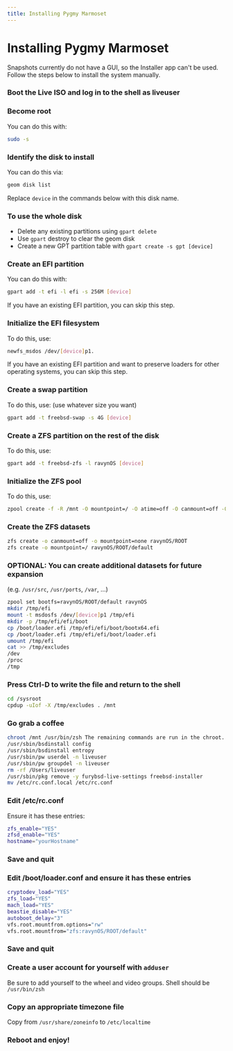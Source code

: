 ```yaml
---
title: Installing Pygmy Marmoset
---
```



# Installing Pygmy Marmoset

<Callout type="warning" emoji="⚠️">
  Snapshots currently do not have a GUI, so the Installer app can't be used. Follow the steps below to install the system manually.
</Callout>

<Steps>

### Boot the Live ISO and log in to the shell as liveuser

### Become root
You can do this with:

```sh
sudo -s
```

### Identify the disk to install

You can do this via:

```sh
geom disk list
```

Replace `device` in the commands below with this disk name.

### To use the whole disk
* Delete any existing partitions using `gpart delete`
* Use `gpart` destroy to clear the geom disk
* Create a new GPT partition table with `gpart create -s gpt [device]`

### Create an EFI partition 
You can do this with:

```sh
gpart add -t efi -l efi -s 256M [device]
```

<Callout type="info" emoji="ℹ️">
  If you have an existing EFI partition, you can skip this step.
</Callout>

### Initialize the EFI filesystem 
To do this, use: 

```sh
newfs_msdos /dev/[device]p1. 
```

<Callout type="info" emoji="ℹ️">
  If you have an existing EFI partition and want to preserve loaders for other operating systems, you can skip this step.
</Callout>

### Create a swap partition
To do this, use: (use whatever size you want)

```sh
gpart add -t freebsd-swap -s 4G [device]
```

### Create a ZFS partition on the rest of the disk
To do this, use:

```sh
gpart add -t freebsd-zfs -l ravynOS [device]
```

### Initialize the ZFS pool
To do this, use:

```sh
zpool create -f -R /mnt -O mountpoint=/ -O atime=off -O canmount=off -O compression=on ravynOS [device]p3
```

### Create the ZFS datasets

```sh
zfs create -o canmount=off -o mountpoint=none ravynOS/ROOT
zfs create -o mountpoint=/ ravynOS/ROOT/default
```

### OPTIONAL: You can create additional datasets for future expansion 
(e.g. `/usr/src`, `/usr/ports`, `/var`, ...)

```sh
zpool set bootfs=ravynOS/ROOT/default ravynOS
mkdir /tmp/efi
mount -t msdosfs /dev/[device]p1 /tmp/efi
mkdir -p /tmp/efi/efi/boot
cp /boot/loader.efi /tmp/efi/efi/boot/bootx64.efi
cp /boot/loader.efi /tmp/efi/efi/boot/loader.efi
umount /tmp/efi
cat >> /tmp/excludes
/dev
/proc
/tmp
```

### Press Ctrl-D to write the file and return to the shell

```sh 
cd /sysroot
cpdup -uIof -X /tmp/excludes . /mnt
```

### Go grab a coffee

```sh
chroot /mnt /usr/bin/zsh The remaining commands are run in the chroot.
/usr/sbin/bsdinstall config
/usr/sbin/bsdinstall entropy
/usr/sbin/pw userdel -n liveuser
/usr/sbin/pw groupdel -n liveuser
rm -rf /Users/liveuser
/usr/sbin/pkg remove -y furybsd-live-settings freebsd-installer
mv /etc/rc.conf.local /etc/rc.conf
```

### Edit /etc/rc.conf 

Ensure it has these entries:

```sh
zfs_enable="YES"
zfsd_enable="YES"
hostname="yourHostname"
```

### Save and quit

### Edit /boot/loader.conf and ensure it has these entries

```sh
cryptodev_load="YES"
zfs_load="YES"
mach_load="YES"
beastie_disable="YES"
autoboot_delay="3"
vfs.root.mountfrom.options="rw"
vfs.root.mountfrom="zfs:ravynOS/ROOT/default"
```

### Save and quit

### Create a user account for yourself with `adduser`

Be sure to add yourself to the wheel and video groups. Shell should be `/usr/bin/zsh`

### Copy an appropriate timezone file

Copy from `/usr/share/zoneinfo` to `/etc/localtime`

### Reboot and enjoy!

</Steps>